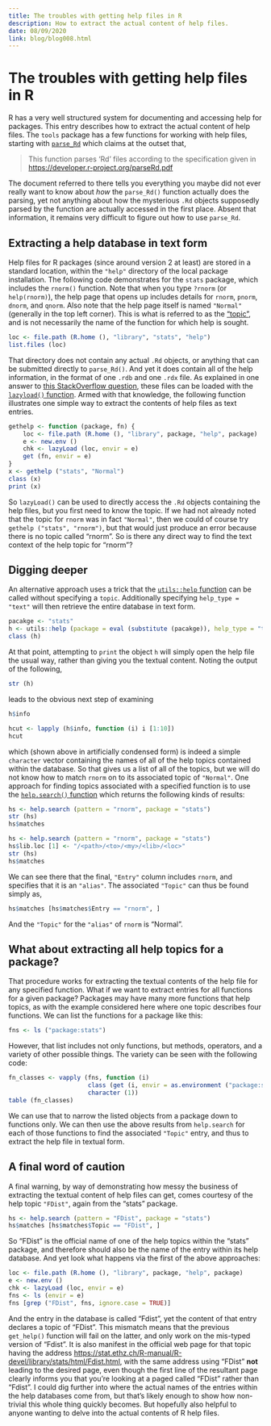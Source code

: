 ```yaml
---
title: The troubles with getting help files in R
description: How to extract the actual content of help files.
date: 08/09/2020
link: blog/blog008.html
---
```


# The troubles with getting help files in R

R has a very well structured system for documenting and accessing help for
packages. This entry describes how to extract the actual content of help files.
The `tools` package has a few functions for working with help files, starting
with
[`parse_Rd`](https://stat.ethz.ch/R-manual/R-patched/library/tools/html/parse_Rd.html)
which claims at the outset that,

> This function parses ‘Rd’ files according to the specification given in [https://developer.r-project.org/parseRd.pdf](https://developer.r-project.org/parseRd.pdf)

The document referred to there tells you everything you maybe did not ever
really want to know about *how* the `parse_Rd()` function actually does the
parsing, yet not anything about how the mysterious `.Rd` objects supposedly
parsed by the function are actually accessed in the first place. Absent that
information, it remains very difficult to figure out how to use `parse_Rd`.

## Extracting a help database in text form

Help files for R packages (since around version 2 at least) are stored in
a standard location, within the `"help"` directory of the local package
installation. The following code demonstrates for the `stats` package, which
includes the `rnorm()` function. Note that when you type `?rnorm` (or
`help(rnorm)`), the help page that opens up includes details for `rnorm`,
`pnorm`, `dnorm`, and `qnorm`. Also note that the help page itself is named
`"Normal"` (generally in the top left corner). This is what is referred to as
the
["topic"](https://cran.r-project.org/doc/manuals/R-exts.html#Documenting-functions),
and is not necessarily the name of the function for which help is sought.

```r
loc <- file.path (R.home (), "library", "stats", "help")
list.files (loc)
```

That directory does not contain any actual `.Rd` objects, or anything that can
be submitted directly to `parse_Rd()`. And yet it does contain all of the help
information, in the format of one `.rdb` and one `.rdx` file. As explained in
one answer to [this StackOverflow question](
https://stackoverflow.com/questions/46184224/how-to-open-rdb-file-using-r),
these files can be loaded with the [`lazyload()`
function](https://stat.ethz.ch/R-manual/R-devel/library/base/html/lazyload.html).
Armed with that knowledge, the following function illustrates one simple way to
extract the contents of help files as text entries.

```r
gethelp <- function (package, fn) {
    loc <- file.path (R.home (), "library", package, "help", package)
    e <- new.env ()
    chk <- lazyLoad (loc, envir = e)
    get (fn, envir = e)
}
x <- gethelp ("stats", "Normal")
class (x)
print (x)
```

So `lazyLoad()` can be used to directly access the `.Rd` objects containing the
help files, but you first need to know the topic. If we had not already noted
that the topic for `rnorm` was in fact `"Normal"`, then we could of course try
`gethelp ("stats", "rnorm")`, but that would just produce an error because
there is no topic called "rnorm". So is there any direct way to find the text
context of the help topic for "rnorm"?


## Digging deeper

An alternative approach uses a trick that the [`utils::help`
function](https://stat.ethz.ch/R-manual/R-devel/library/utils/html/help.html)
can be called without specifying a `topic`. Additionally specifying `help_type
= "text"` will then retrieve the entire database in text form.

```r
pacakge <- "stats"
h <- utils::help (package = eval (substitute (pacakge)), help_type = "text")
class (h)
```
At that point, attempting to `print` the object `h` will simply open the help
file the usual way, rather than giving you the textual content. Noting the
output of the following,
```r
str (h)
```
leads to the obvious next step of examining
```r
h$info
```
```r
hcut <- lapply (h$info, function (i) i [1:10])
hcut
```
which (shown above in artificially condensed form) is indeed a simple
`character` vector containing the names of all of the help topics contained
within the database. So that gives us a list of all of the topics, but we will
do not know how to match `rnorm` on to its associated topic of `"Normal"`. One
approach for finding topics associated with a specified function is to use the
[`help.search()`
function](https://stat.ethz.ch/R-manual/R-devel/library/utils/html/help.search.html)
which returns the following kinds of results:

```r
hs <- help.search (pattern = "rnorm", package = "stats")
str (hs)
hs$matches
```
```r
hs <- help.search (pattern = "rnorm", package = "stats")
hs$lib.loc [1] <- "/<path>/<to>/<my>/<lib>/<loc>"
str (hs)
hs$matches
```

We can see there that the final, `"Entry"` column includes `rnorm`, and
specifies that it is an `"alias"`. The associated `"Topic"` can thus be found
simply as,

```r
hs$matches [hs$matches$Entry == "rnorm", ]
```

And the `"Topic"` for the `"alias"` of `rnorm` is "Normal".

## What about extracting all help topics for a package?

That procedure works for extracting the textual contents of the help file for
any specified function. What if we want to extract entries for all functions
for a given package? Packages may have many more functions that help topics, as
with the example considered here where one topic describes four functions. We
can list the functions for a package like this:

```r
fns <- ls ("package:stats")
```

However, that list includes not only functions, but methods, operators, and
a variety of other possible things. The variety can be seen with the following
code:
```r
fn_classes <- vapply (fns, function (i)
                      class (get (i, envir = as.environment ("package:stats"))) [1],
                      character (1))
table (fn_classes)
```
We can use that to narrow the listed objects from a package down to functions
only. We can then use the above results from `help.search` for each of those
functions to find the associated `"Topic"` entry, and thus to extract the help
file in textual form.

## A final word of caution

A final warning, by way of demonstrating how messy the business of extracting
the textual content of help files can get, comes courtesy of the help topic
`"FDist"`, again from the "stats" package.

```r
hs <- help.search (pattern = "FDist", package = "stats")
hs$matches [hs$matches$Topic == "FDist", ]
```

So "FDist" is the official name of one of the help topics within the "stats"
package, and therefore should also be the name of the entry within its help
database. And yet look what happens via the first of the above approaches:

```r
loc <- file.path (R.home (), "library", package, "help", package)
e <- new.env ()
chk <- lazyLoad (loc, envir = e)
fns <- ls (envir = e)
fns [grep ("FDist", fns, ignore.case = TRUE)]
```
And the entry in the database is called "Fdist", yet the content of that entry
declares a topic of "FDist". This mismatch means that the previous `get_help()`
function will fail on the latter, and only work on the mis-typed version of
"Fdist". It is also manifest in the official web page for that topic having the
address
[https://stat.ethz.ch/R-manual/R-devel/library/stats/html/Fdist.html](https://stat.ethz.ch/R-manual/R-devel/library/stats/html/Fdist.html),
with the same address using "FDist" **not** leading to the desired page, even
though the first line of the resultant page clearly informs you that you're
looking at a paged called "FDist" rather than "Fdist". I could dig further into
where the actual names of the entries within the help databases come from, but
that's likely enough to show how non-trivial this whole thing quickly becomes.
But hopefully also helpful to anyone wanting to delve into the actual contents
of R help files.


